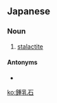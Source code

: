 ==Japanese==
{{ja-kanjitab|しょう|にゅう|せき|yomi=o}}

===Noun===
{{ja-noun|しょうにゅうせき}}

# [[stalactite]]

====Antonyms====
* {{ja-r|石筍|せきじゅん}}

[[ko:鍾乳石]]